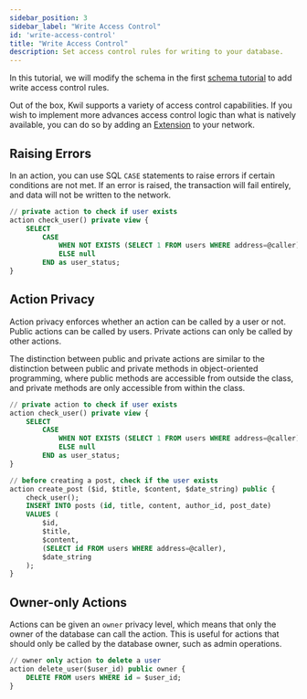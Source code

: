 ```yaml
---
sidebar_position: 3
sidebar_label: "Write Access Control"
id: 'write-access-control'
title: "Write Access Control"
description: Set access control rules for writing to your database.
---
```


In this tutorial, we will modify the schema in the first [schema tutorial](/docs/getting-started/create-a-database) to add write access control rules.

Out of the box, Kwil supports a variety of access control capabilities. If you wish to implement more advances access control logic than what is natively available, you can do so by adding an [Extension](/docs/extensions/precompiles) to your network.

## Raising Errors

In an action, you can use SQL `CASE` statements to raise errors if certain conditions are not met. If an error is raised, the transaction will fail entirely, and data will not be written to the network.

```sql title="social_media.kf"
// private action to check if user exists
action check_user() private view {
    SELECT
        CASE
            WHEN NOT EXISTS (SELECT 1 FROM users WHERE address=@caller) THEN ERROR('User does not exist')
            ELSE null
        END as user_status;
}
```


## Action Privacy

Action privacy enforces whether an action can be called by a user or not. Public actions can be called by users. Private actions can only be called by other actions.

The distinction between public and private actions are similar to the distinction between public and private methods in object-oriented programming, where public methods are accessible from outside the class, and private methods are only accessible from within the class.

```sql title="social_media.kf"
// private action to check if user exists
action check_user() private view {
    SELECT
        CASE
            WHEN NOT EXISTS (SELECT 1 FROM users WHERE address=@caller) THEN ERROR('User does not exist')
            ELSE null
        END as user_status;
}

// before creating a post, check if the user exists
action create_post ($id, $title, $content, $date_string) public {
    check_user();
    INSERT INTO posts (id, title, content, author_id, post_date)
    VALUES (
        $id, 
        $title, 
        $content,
        (SELECT id FROM users WHERE address=@caller), 
        $date_string
    );
}
```

## Owner-only Actions

Actions can be given an `owner` privacy level, which means that only the owner of the database can call the action. This is useful for actions that should only be called by the database owner, such as admin operations.

```sql title="social_media.kf"
// owner only action to delete a user
action delete_user($user_id) public owner {
    DELETE FROM users WHERE id = $user_id;
}
```

